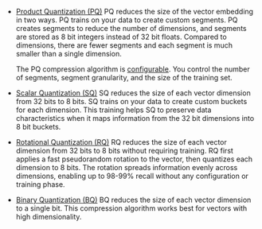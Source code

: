 - [Product Quantization (PQ)](/weaviate/configuration/compression/pq-compression) PQ reduces the size of the vector embedding in two ways. PQ trains on your data to create custom segments. PQ creates segments to reduce the number of dimensions, and segments are stored as 8 bit integers instead of 32 bit floats. Compared to dimensions, there are fewer segments and each segment is much smaller than a single dimension.

  The PQ compression algorithm is [configurable](/weaviate/config-refs/indexing/vector-index#pq-parameters).
You control the number of segments, segment granularity, and the size of the training set.
- [Scalar Quantization (SQ)](/weaviate/configuration/compression/sq-compression) SQ reduces the size of each vector dimension from 32 bits to 8 bits. SQ trains on your data to create custom buckets for each dimension. This training helps SQ to preserve data characteristics when it maps information from the 32 bit dimensions into 8 bit buckets.

- [Rotational Quantization (RQ)](/weaviate/configuration/compression/rq-compression) RQ reduces the size of each vector dimension from 32 bits to 8 bits without requiring training. RQ first applies a fast pseudorandom rotation to the vector, then quantizes each dimension to 8 bits. The rotation spreads information evenly across dimensions, enabling up to 98-99% recall without any configuration or training phase.

- [Binary Quantization (BQ)](/weaviate/configuration/compression/bq-compression) BQ reduces the size of each vector dimension to a single bit. This compression algorithm works best for vectors with high dimensionality.
